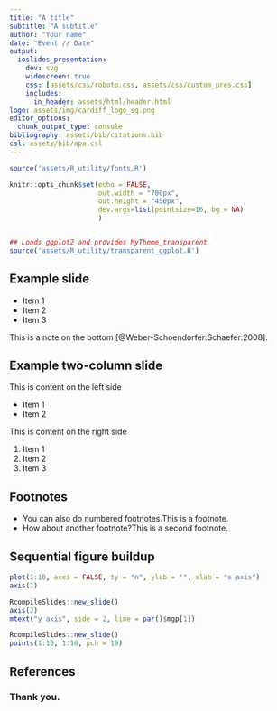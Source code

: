 ```yaml
---
title: "A title"
subtitle: "A subtitle"
author: "Your name" 
date: "Event // Date"
output: 
  ioslides_presentation:
    dev: svg
    widescreen: true
    css: [assets/css/roboto.css, assets/css/custom_pres.css]
    includes:
      in_header: assets/html/header.html
logo: assets/img/cardiff_logo_sq.png
editor_options: 
  chunk_output_type: console
bibliography: assets/bib/citations.bib
csl: assets/bib/apa.csl
---
```


```r
source('assets/R_utility/fonts.R')
```

```r
knitr::opts_chunk$set(echo = FALSE,
                      out.width = "700px",
                      out.height = "450px",
                      dev.args=list(pointsize=16, bg = NA)
                      )


## Loads ggplot2 and provides MyTheme_transparent 
source('assets/R_utility/transparent_ggplot.R')

```

## Example slide

* Item 1
* Item 2
* Item 3


<div class="bottomnote">
This is a note on the bottom [@Weber-Schoendorfer:Schaefer:2008].
</div>


## Example two-column slide {.columns-2 .smaller}

This is content on the left side

* Item 1
* Item 2

<p class="forceBreak"></p>

This is content on the right side

1. Item 1
2. Item 2
3. Item 3

## Footnotes

* You can also do numbered footnotes.<footnote>This is a footnote.</footnote>
* How about another footnote?<footnote>This is a second footnote.</footnote>

## Sequential figure buildup

```r
plot(1:10, axes = FALSE, ty = "n", ylab = "", xlab = "x axis")
axis(1)

RcompileSlides::new_slide()
axis(2)
mtext("y axis", side = 2, line = par()$mgp[1])

RcompileSlides::new_slide()
points(1:10, 1:10, pch = 19)
```

## References {.nopagenumberincrement .smaller}

### Thank you.

